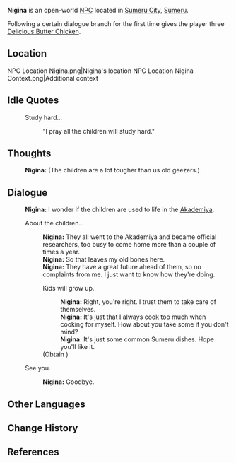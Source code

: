 {{Character Infobox
|type             = Open-World NPC
|image            = NPC Nigina.png
|region           = Sumeru
|location         = Sumeru
|affiliation      = 
|title            = Farmer
|ancestry         =
|father           = 
|mother           = 
|spouse           = 
|sibling          = 
|child            = 
|relative         = 
|voiceEN          = [http://www.laurenmayfield.com/ Lauren Mayfield]<ref name="Lauren Mayfield 2">Lauren Mayfield: [https://laurenmayfield.com/files/LaurenMayfield_Resume.pdf EN VA's Resume] ([https://web.archive.org/web/20230704230916/https://laurenmayfield.com/files/LaurenMayfield_Resume.pdf Archived])</ref>
|voiceCN          = 
|voiceJP          = 
|dialoguereward   = {{Card|Delicious Butter Chicken|3}}
}}
'''Nigina''' is an open-world [[NPC]] located in [[Sumeru City]], [[Sumeru]].

Following a certain dialogue branch for the first time gives the player three [[Delicious Butter Chicken]].

==Location==
<gallery>
NPC Location Nigina.png|Nigina's location
NPC Location Nigina Context.png|Additional context
</gallery>
<!--
==Profile==
''(To be added.)''

===Appearance===
''(To be added.)''

==Quests and Events==
{{Quests and Events}}
-->
==Idle Quotes==
{{Dialogue Start}}
:{{DIcon|Idle}} Study hard...
::{{A|VO Nigina 01.ogg}} "I pray all the children will study hard."
{{Dialogue End}}

==Thoughts==
{{All Schemes to Know Explanation|name=Nigina}}
{{Dialogue Start}}
:{{A|VO Nigina All Schemes to Know 01.ogg}} '''Nigina:''' (The children are a lot tougher than us old geezers.)
{{Dialogue End}}

==Dialogue==
{{Dialogue Start}}
:'''Nigina:''' I wonder if the children are used to life in the [[Akademiya]].
:{{DIcon}} About the children...
::'''Nigina:''' They all went to the Akademiya and became official researchers, too busy to come home more than a couple of times a year.
::'''Nigina:''' So that leaves my old bones here.
::'''Nigina:''' They have a great future ahead of them, so no complaints from me. I just want to know how they're doing.
::{{DIcon|Reward}} Kids will grow up.
:::'''Nigina:''' Right, you're right. I trust them to take care of themselves.
:::'''Nigina:''' It's just that I always cook too much when cooking for myself. How about you take some if you don't mind?
:::'''Nigina:''' It's just some common Sumeru dishes. Hope you'll like it.
::;(Obtain {{Item|Delicious Butter Chicken|20|x=3}})
:{{DIcon}} See you.
::'''Nigina:''' Goodbye.
{{Dialogue End}}

==Other Languages==
{{Other Languages
|default_hidden = 1
|en      = Nigina
|zhs     = 妮基娜
|zhs_rm  = Nījīnà
|zht     = 妮基娜
|zht_rm  = Níjīnà
|ja      = ニギナ
|ja_rm   = Nigina
|ko      = 니지나
|es      = Nigina
|fr      = Nigina
|ru      = Нигина
|th      = Nigina
|vi      = Nigina
|de      = Nigina
|id      = Nigina
|pt      = Nigina
|tr      = Nigina
|it      = Nigina
}}

==Change History==
{{Change History|3.0}}

==References==
{{Reflist}}